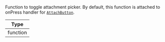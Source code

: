 Function to toggle attachment picker.  By default, this function is attached to onPress handler for [`AttachButton`](../../../core-components/channel.mdx#attachbutton).

| Type |
| - |
| function |
